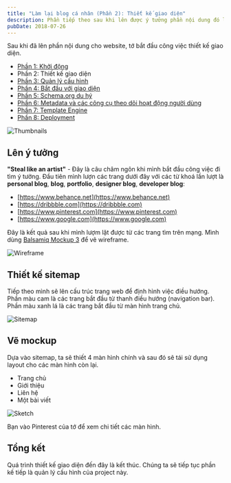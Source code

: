 ```yaml
---
title: "Làm lại blog cá nhân (Phần 2): Thiết kế giao diện"
description: Phần tiếp theo sau khi lên được ý tưởng phần nội dung đó là thiết kế giao diện.
pubDate: 2018-07-26
---
```


Sau khi đã lên phần nội dung cho website, tớ bắt đầu công việc thiết kế giao diện.

- [Phần 1: Khởi động](https://vhnam.github.io/tutorials/lam-lai-blog-ca-nhan-1/)
- Phần 2: Thiết kế giao diện
- [Phần 3: Quản lý cấu hình](https://vhnam.github.io/tutorials/lam-lai-blog-ca-nhan-3/)
- [Phần 4: Bắt đầu với giao diện](https://vhnam.github.io/tutorials/lam-lai-blog-ca-nhan-4/)
- [Phần 5: Schema.org du hý](https://vhnam.github.io/tutorials/lam-lai-blog-ca-nhan-5/)
- [Phần 6: Metadata và các công cụ theo dõi hoạt động người dùng](https://vhnam.github.io/tutorials/lam-lai-blog-ca-nhan-6/)
- [Phần 7: Template Engine](https://vhnam.github.io/tutorials/lam-lai-blog-ca-nhan-7/)
- [Phần 8: Deployment](https://vhnam.github.io/tutorials/lam-lai-blog-ca-nhan-8/)

![Thumbnails](../../assets/tutorials/lam-lai-blog-ca-nhan-2/thumbnails.jpg)

## Lên ý tưởng

**"Steal like an artist"** - Đây là câu châm ngôn khi mình bắt đầu công việc đi tìm ý tưởng. Đầu tiên mình lượn các trang dưới đây với các từ khoá lần lượt là **personal blog**, **blog**, **portfolio**, **designer blog**, **developer blog**:

- [https://www.behance.net](https://www.behance.net)
- [https://dribbble.com](https://dribbble.com)
- [https://www.pinterest.com](https://www.pinterest.com)
- [https://www.google.com](https://www.google.com)

Đây là kết quả sau khi mình lượm lặt được từ các trang tìm trên mạng. Mình dùng [Balsamiq Mockup 3](https://balsamiq.com) để vẽ wireframe.

![Wireframe](../../assets/tutorials/lam-lai-blog-ca-nhan-2/wireframe.jpg)

## Thiết kế sitemap

Tiếp theo mình sẽ lên cấu trúc trang web để định hình việc điều hướng. Phần màu cam là các trang bắt đầu từ thanh điều hướng (navigation bar). Phần màu xanh lá là các trang bắt đầu từ màn hình trang chủ.

![Sitemap](../../assets/tutorials/lam-lai-blog-ca-nhan-2/sitemap.jpg)

## Vẽ mockup

Dựa vào sitemap, ta sẽ thiết 4 màn hình chính và sau đó sẽ tái sử dụng layout cho các màn hình còn lại.

- Trang chủ
- Giới thiệu
- Liên hệ
- Một bài viết

![Sketch](../../assets/tutorials/lam-lai-blog-ca-nhan-2/sketch.jpg)

Bạn vào Pinterest của tớ để xem chi tiết các màn hình.

[](https://www.pinterest.com/vhnam2504/blog-version-30/)

## Tổng kết

Quá trình thiết kế giao diện đến đây là kết thúc. Chúng ta sẽ tiếp tục phần kế tiếp là quản lý cấu hình của project này.
